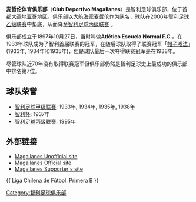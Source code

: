 {{Football club infobox
| clubname  = 麥哲倫
| image     = [[File:Club_Deportivo_Magallanes_logo.png|180px]]
| fullname  = 麦哲伦体育俱乐部S.A.
| nickname  = ''Albicelestes'', ''carabaleros''<br />''Manojito de Claveles'',<br /> ''Academia''
| founded   = 1897年10月27日
| ground    = {{tsl|en|Estadio Santa Laura||圣塔劳拉体育场}}, <br />[[智利|智利]], 独立城
| capacity  = 25,000
| chairman  = Ruben Acuña
| manager   = Fernando Vergara
| league    = [[智利足球乙級聯賽|智利足球乙級聯賽]]
| season    = 2018
| position  = 智乙，第 13 位
| pattern_la1=|pattern_b1=_lightbluestripes|pattern_ra1=
| leftarm1=FFFFFF|body1=FFFFFF|rightarm1=FFFFFF|shorts1=000000|socks1=FFFFFF
| pattern_la2=|pattern_b2=_Magallanes2005|pattern_ra2=
| leftarm2=FF0000|body2=FF0000|rightarm2=FF0000|shorts2=000000|socks2=000000
}}

'''麦哲伦体育俱乐部'''（'''Club Deportivo Magallanes'''）是智利足球俱乐部，位于首都[[圣地亚哥_(智利)|大圣地亚哥地区]]。俱乐部以大航海家[[麦哲伦|麦哲伦]]作为队名，球队在2006年[[智利足球乙级联赛|智利足球乙级联赛]]中垫底，从而降至[[智利足球丙级联赛|智利足球丙级联赛]] 。

俱乐部成立于1897年10月27日，当时叫做'''Atlético Escuela Normal F.C.'''。在1933年球队成为了智利首届联赛的冠军，在随后球队取得了联赛冠军「[[帽子戏法|帽子戏法]]」(1933年, 1934年和1935年)，但是球队最后一次夺得联赛冠军是在1938年。

尽管球队近70年没有取得联赛冠军但俱乐部仍然是智利足球史上最成功的俱乐部中排名第7位。

== 球队荣誉 ==
* [[智利足球甲级联赛|智利足球甲级联赛]]: 1933年, 1934年, 1935年, 1938年
* [[智利杯|智利杯]]: 1937年
* [[智利足球丙级联赛|智利足球丙级联赛]]: 1995年

== 外部链接 ==
* [http://www.albiceleste.cl/ Magallanes Unofficial site] {{es icon}}
* [http://www.cdmagallanes.cl/ Magallanes Official site]{{Wayback|url=http://www.cdmagallanes.cl/ |date=20090427054157 }} {{es icon}}
* [https://web.archive.org/web/20070513210112/http://www.magallanesbarra.cl/ Magallanes Supporter´s site] {{es icon}}

{{ Liga Chilena de Fútbol: Primera B }}

[[Category:智利足球俱乐部|Category:智利足球俱乐部]]